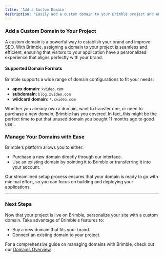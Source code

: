 ```yaml
---
title: 'Add a Custom Domain'
description: 'Easily add a custom domain to your Brimble project and enhance your brand presence with streamlined setup.'
---
```


### Add a Custom Domain to Your Project

A custom domain is a powerful way to establish your brand and improve SEO. With Brimble, assigning a domain to your project is seamless and efficient, ensuring that visitors to your application have a personalized experience that aligns perfectly with your brand.

#### Supported Domain Formats

Brimble supports a wide range of domain configurations to fit your needs:

- **apex domain**: `xvideo.com`  
- **subdomain**: `blog.xvideo.com`  
- **wildcard domain**: `*.xvideo.com`  

Whether you already own a domain, want to transfer one, or need to purchase a new domain, Brimble has you covered. In fact, this might be the perfect time to put that unused domain you bought 11 months ago to good use!

### Manage Your Domains with Ease

Brimble's platform allows you to either:
- Purchase a new domain directly through our interface.
- Use an existing domain by pointing it to Brimble or transferring it into your account.

Our streamlined setup process ensures that your domain is ready to go with minimal effort, so you can focus on building and deploying your applications.

---

### Next Steps

Now that your project is live on Brimble, personalize your site with a custom domain. Take advantage of Brimble's features to:
- Buy a new domain that fits your brand.
- Connect an existing domain to your project.

For a comprehensive guide on managing domains with Brimble, check out our [Domains Overview](https://beta.brimble.io/domains/overview). 

